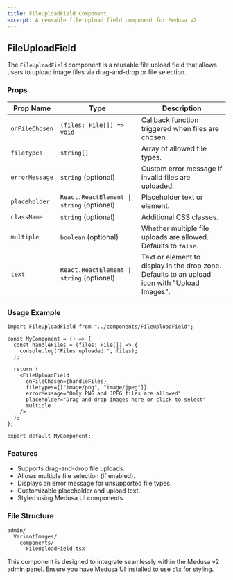 ```yaml
---
title: FileUploadField Component
excerpt: A reusable file upload field component for Medusa v2.
---
```



## FileUploadField

The `FileUploadField` component is a reusable file upload field that allows users to upload image files via drag-and-drop or file selection.

### Props

| Prop Name     | Type                         | Description |
|--------------|------------------------------|-------------|
| `onFileChosen` | `(files: File[]) => void`   | Callback function triggered when files are chosen. |
| `filetypes`   | `string[]`                   | Array of allowed file types. |
| `errorMessage` | `string` (optional)         | Custom error message if invalid files are uploaded. |
| `placeholder` | `React.ReactElement \| string` (optional) | Placeholder text or element. |
| `className`   | `string` (optional)         | Additional CSS classes. |
| `multiple`    | `boolean` (optional)        | Whether multiple file uploads are allowed. Defaults to `false`. |
| `text`        | `React.ReactElement \| string` (optional) | Text or element to display in the drop zone. Defaults to an upload icon with "Upload Images". |

### Usage Example

```tsx
import FileUploadField from "../components/FileUploadField";

const MyComponent = () => {
  const handleFiles = (files: File[]) => {
    console.log("Files uploaded:", files);
  };

  return (
    <FileUploadField 
      onFileChosen={handleFiles} 
      filetypes={["image/png", "image/jpeg"]} 
      errorMessage="Only PNG and JPEG files are allowed" 
      placeholder="Drag and drop images here or click to select" 
      multiple
    />
  );
};

export default MyComponent;
```

### Features

- Supports drag-and-drop file uploads.
- Allows multiple file selection (if enabled).
- Displays an error message for unsupported file types.
- Customizable placeholder and upload text.
- Styled using Medusa UI components.

### File Structure

```
admin/
  VariantImages/
    components/
      FileUploadField.tsx
```

This component is designed to integrate seamlessly within the Medusa v2 admin panel. Ensure you have Medusa UI installed to use `clx` for styling.
